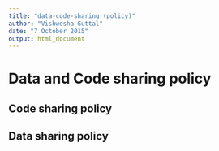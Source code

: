 ```yaml
---
title: "data-code-sharing (policy)"
author: "Vishwesha Guttal"
date: "7 October 2015"
output: html_document
---
```


# Data and Code sharing policy

## Code sharing policy

## Data sharing policy